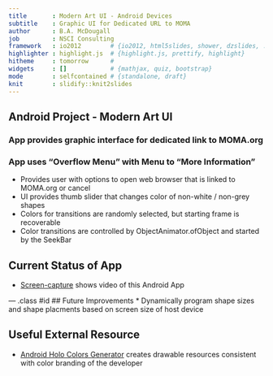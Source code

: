 ```yaml
---
title       : Modern Art UI - Android Devices
subtitle    : Graphic UI for Dedicated URL to MOMA
author      : B.A. McDougall
job         : NSCI Consulting
framework   : io2012        # {io2012, html5slides, shower, dzslides, ...}
highlighter : highlight.js  # {highlight.js, prettify, highlight}
hitheme     : tomorrow      # 
widgets     : []            # {mathjax, quiz, bootstrap}
mode        : selfcontained # {standalone, draft}
knit        : slidify::knit2slides
---
```


## Android Project - Modern Art UI

### App provides graphic interface for dedicated link to MOMA.org

### App uses "Overflow Menu" with Menu to "More Information"
* Provides user with options to open web browser that is linked to MOMA.org or cancel
* UI provides thumb slider that changes color of non-white / non-grey shapes
* Colors for transitions are randomly selected, but starting frame is recoverable
* Color transitions are controlled by ObjectAnimator.ofObject and started by the SeekBar

## Current Status of App
* [Screen-capture](http://youtu.be/C0nIZTxgETQ) shows video of this Android App

--- .class #id 
## Future Improvements
* Dynamically program shape sizes and shape placments based on screen size of host device

## Useful External Resource
* [Android Holo Colors Generator](http://android-holo-colors.com/) creates drawable resources consistent with color branding of the developer
